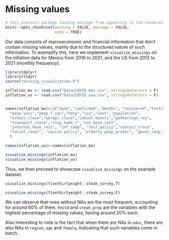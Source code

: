 # Missing values


```r
# this prevents package loading message from appearing in the rendered version of your problem set
knitr::opts_chunk$set(warning = FALSE, message = FALSE,
                      echo = TRUE)
```

Our data consists of macroeconomic and financial information that don't contain missing values, mainly due to the structured nature of such information. To exemplify this, here we implement `visualize_missings` on the inflation data for Mexico from 2019 to 2021, and the US from 2012 to 2021 (monthly frequency).

```r
library(dplyr)
library(tidyr)
source("missing_visualization.R")

inflation_mx <- read.csv("Data/COVID_mex.csv", stringsAsFactors = F)
inflation_us <- read.csv("Data/COVID_usa.csv", stringsAsFactors = F)


names(inflation_mx)<-c("date","confirmed","deaths", "recovered","tests","vaccines",
  "peop_vacc","peop_f_vac","hosp","icu","vent","population",
  "school_close","workpl_close","cancel_events","gatherings_res",
  "transport_close","stay_home_r","int_move_rest",
  "internat_move_rest", "inf_camp", "test_policy","contact_trace",
  "facial_cover", "vaccin_policy", "elderly_peop_protec", "gover_resp_ind", "string_ind", "cont_health_ind","econ_supp_ind"
  )

names(inflation_us)<-names(inflation_mx)

visualize_missings(inflation_mx)
visualize_missings(inflation_us)

```

Thus, we then proceed to showcase `visualize_missings` on the example dataset:

```r

visualize_missings(fivethirtyeight::steak_survey,T)

visualize_missings(fivethirtyeight::steak_survey,F)


```

We can observe that rows without NAs are the most frequent, accounting for around 60% of them. `hhold` and `steak_prep` are the variables with the highest percentage of missing values, having around 20% each.

Also interesting to note is the fact that when there are NAs in `educ`, there are also NAs in `region`, `age` and `female`, indicating that such variables come in batch.

